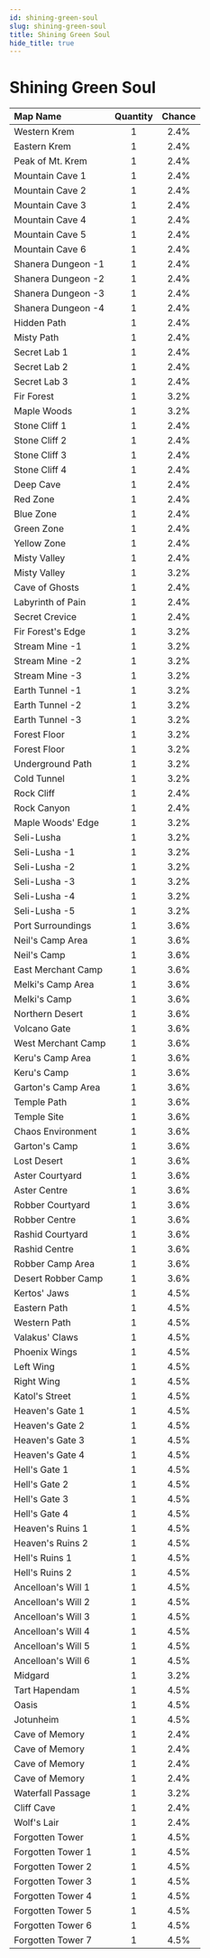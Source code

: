 ---
id: shining-green-soul
slug: shining-green-soul
title: Shining Green Soul
hide_title: true
---


# <ItemIcon iconId="2283" height="32"/> Shining Green Soul
|Map Name|Quantity|Chance|
|:--|:-:|:-:|
|Western Krem|1|2.4%|
|Eastern Krem|1|2.4%|
|Peak of Mt. Krem|1|2.4%|
|Mountain Cave 1|1|2.4%|
|Mountain Cave 2|1|2.4%|
|Mountain Cave 3|1|2.4%|
|Mountain Cave 4|1|2.4%|
|Mountain Cave 5|1|2.4%|
|Mountain Cave 6|1|2.4%|
|Shanera Dungeon -1|1|2.4%|
|Shanera Dungeon -2|1|2.4%|
|Shanera Dungeon -3|1|2.4%|
|Shanera Dungeon -4|1|2.4%|
|Hidden Path|1|2.4%|
|Misty Path|1|2.4%|
|Secret Lab 1|1|2.4%|
|Secret Lab 2|1|2.4%|
|Secret Lab 3|1|2.4%|
|Fir Forest|1|3.2%|
|Maple Woods|1|3.2%|
|Stone Cliff 1|1|2.4%|
|Stone Cliff 2|1|2.4%|
|Stone Cliff 3|1|2.4%|
|Stone Cliff 4|1|2.4%|
|Deep Cave|1|2.4%|
|Red Zone|1|2.4%|
|Blue Zone|1|2.4%|
|Green Zone|1|2.4%|
|Yellow Zone|1|2.4%|
|Misty Valley|1|2.4%|
|Misty Valley|1|3.2%|
|Cave of Ghosts|1|2.4%|
|Labyrinth of Pain|1|2.4%|
|Secret Crevice|1|2.4%|
|Fir Forest's Edge|1|3.2%|
|Stream Mine -1|1|3.2%|
|Stream Mine -2|1|3.2%|
|Stream Mine -3|1|3.2%|
|Earth Tunnel -1|1|3.2%|
|Earth Tunnel -2|1|3.2%|
|Earth Tunnel -3|1|3.2%|
|Forest Floor|1|3.2%|
|Forest Floor|1|3.2%|
|Underground Path|1|3.2%|
|Cold Tunnel|1|3.2%|
|Rock Cliff|1|2.4%|
|Rock Canyon|1|2.4%|
|Maple Woods' Edge|1|3.2%|
|Seli-Lusha|1|3.2%|
|Seli-Lusha -1|1|3.2%|
|Seli-Lusha -2|1|3.2%|
|Seli-Lusha -3|1|3.2%|
|Seli-Lusha -4|1|3.2%|
|Seli-Lusha -5|1|3.2%|
|Port Surroundings|1|3.6%|
|Neil's Camp Area|1|3.6%|
|Neil's Camp|1|3.6%|
|East Merchant Camp|1|3.6%|
|Melki's Camp Area|1|3.6%|
|Melki's Camp|1|3.6%|
|Northern Desert|1|3.6%|
|Volcano Gate|1|3.6%|
|West Merchant Camp|1|3.6%|
|Keru's Camp Area|1|3.6%|
|Keru's Camp|1|3.6%|
|Garton's Camp Area|1|3.6%|
|Temple Path|1|3.6%|
|Temple Site|1|3.6%|
|Chaos Environment|1|3.6%|
|Garton's Camp|1|3.6%|
|Lost Desert|1|3.6%|
|Aster Courtyard|1|3.6%|
|Aster Centre|1|3.6%|
|Robber Courtyard|1|3.6%|
|Robber Centre|1|3.6%|
|Rashid Courtyard|1|3.6%|
|Rashid Centre|1|3.6%|
|Robber Camp Area|1|3.6%|
|Desert Robber Camp|1|3.6%|
|Kertos' Jaws|1|4.5%|
|Eastern Path|1|4.5%|
|Western Path|1|4.5%|
|Valakus' Claws|1|4.5%|
|Phoenix Wings|1|4.5%|
|Left Wing|1|4.5%|
|Right Wing|1|4.5%|
|Katol's Street|1|4.5%|
|Heaven's Gate 1|1|4.5%|
|Heaven's Gate 2|1|4.5%|
|Heaven's Gate 3|1|4.5%|
|Heaven's Gate 4|1|4.5%|
|Hell's Gate 1|1|4.5%|
|Hell's Gate 2|1|4.5%|
|Hell's Gate 3|1|4.5%|
|Hell's Gate 4|1|4.5%|
|Heaven's Ruins 1|1|4.5%|
|Heaven's Ruins 2|1|4.5%|
|Hell's Ruins 1|1|4.5%|
|Hell's Ruins 2|1|4.5%|
|Ancelloan's Will 1|1|4.5%|
|Ancelloan's Will 2|1|4.5%|
|Ancelloan's Will 3|1|4.5%|
|Ancelloan's Will 4|1|4.5%|
|Ancelloan's Will 5|1|4.5%|
|Ancelloan's Will 6|1|4.5%|
|Midgard|1|3.2%|
|Tart Hapendam|1|4.5%|
|Oasis|1|4.5%|
|Jotunheim|1|4.5%|
|Cave of Memory|1|2.4%|
|Cave of Memory|1|2.4%|
|Cave of Memory|1|2.4%|
|Cave of Memory|1|2.4%|
|Waterfall Passage|1|3.2%|
|Cliff Cave|1|2.4%|
|Wolf's Lair|1|2.4%|
|Forgotten Tower|1|4.5%|
|Forgotten Tower 1|1|4.5%|
|Forgotten Tower 2|1|4.5%|
|Forgotten Tower 3|1|4.5%|
|Forgotten Tower 4|1|4.5%|
|Forgotten Tower 5|1|4.5%|
|Forgotten Tower 6|1|4.5%|
|Forgotten Tower 7|1|4.5%|

